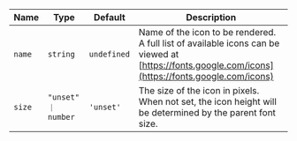 
  | Name | Type | Default | Description |
| --- | --- | --- | --- |
| `name` | `string` | `undefined` | Name of the icon to be rendered.  A full list of available icons can be viewed at [https://fonts.google.com/icons](https://fonts.google.com/icons) |
| `size` | `"unset" ｜ number` | `'unset'` | The size of the icon in pixels. When not set, the icon height will be determined by the parent font size. |


